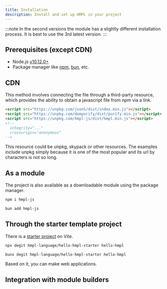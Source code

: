 ```yaml
---
title: Installation
description: Install and set up HMPL in your project
---
```


:::note
In the second versions the module has a slightly different installation process. It is best to use the 3rd latest version.
:::

## Prerequisites (except CDN)

- Node.js [v10.12.0+](https://nodejs.org/en/download)
- Package manager like [npm](https://www.npmjs.com), [bun](https://bun.com), etc.

## CDN

This method involves connecting the file through a third-party resource, which provides the ability to obtain a javascript file from npm via a link.

```html
<script src="https://unpkg.com/json5/dist/index.min.js"></script>
<script src="https://unpkg.com/dompurify/dist/purify.min.js"></script>
<script src="https://unpkg.com/hmpl-js/dist/hmpl.min.js"></script>
<!--   
  integrity="..."
  crossorigin="anonymous"
-->
```

This resource could be unpkg, skypack or other resources. The examples include unpkg simply because it is one of the most popular and its url by characters is not so long.

## As a module

The project is also available as a downloadable module using the package manager.


<Tabs syncKey="pkg">
<TabItem label="npm">

```sh
npm i hmpl-js
```

</TabItem>
<TabItem label="bun">

```sh
bun add hmpl-js
```

</TabItem>
</Tabs>

## Through the starter template project

There is a [starter project](https://github.com/hmpl-language/hello-hmpl-starter) on Vite.

<Tabs syncKey="utility">
<TabItem label="npx">

```sh
npx degit hmpl-language/hello-hmpl-starter hello-hmpl
```

</TabItem>
<TabItem label="bunx">

```sh
bunx degit hmpl-language/hello-hmpl-starter hello-hmpl
```

</TabItem>
</Tabs>

Based on it, you can make web applications.

## Integration with module builders


<CardGrid>
  <LinkCard title="Webpack" href="/webpack"></LinkCard>
  <LinkCard title="Vite" href="/vite-plugin"></LinkCard>
</CardGrid>
